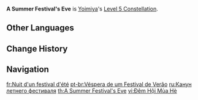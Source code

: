 {{Constellation Infobox
|image       = Constellation A Summer Festival's Eve.png
|description = Increases the Level of [[Ryuukin Saxifrage]] by 3.<br />Maximum upgrade level is 15.
|level       = 5
|character   = Yoimiya
|utility1    = Talent Level Increase
|utility2    = Elemental Burst Level Increase
}}
'''A Summer Festival's Eve''' is [[Yoimiya]]'s [[Level 5 Constellation]].

==Other Languages==
{{Other Languages
|en      = A Summer Festival's Eve
|zhs     = 真夏宵祭锦绘
|zhs_rm  = Zhēnxià Xiāojì Jǐnhuì
|zht     = 真夏宵祭錦繪
|zht_rm  = Zhēnxià Xiāojì Jǐnhuì
|zh_tl   = Midsummer Eve Festival {{w|Nishiki-e}}{{Sino|zh|ja}}
|ja      = 真夏の宵祭り錦絵
|ja_rm   = Manatsu no Yoimatsuri Nishiki-e
|ja_tl   = Midsummer Eve Festival {{w|Nishiki-e}}
|ja_note = {{ja|宵祭り|rm=yoimatsuri|tl=small festival held the night before the main festival}} (shared meaning with [[Yoimiya/Lore#Etymology|Yoimiya's given name]])
|ko      = 한여름의 전야제
|ko_rm   = Hanyeoreum-ui Jeonyaje
|ko_tl   = Eve Festival of Midsummer
|es      = Noche del festival de verano
|es_tl   = Summer Festival Night
|fr      = Nuit d'un festival d'été
|fr_tl   = Night of a Summer Festival
|ru      = Канун летнего фестиваля
|ru_tl   = A Summer Festival's Eve
|th      = A Summer Festival's Eve
|vi      = Đêm Hội Mùa Hè
|vi_tl   = 
|de      = Sommerlicher Festabend
|de_tl   = Summerly Festive Evening
|id      = A Summer Festival's Eve
|pt      = Véspera de um Festival de Verão
|pt_tl   = Eve of a Summer Festival
|tr      = Yaz Festivali Arifesi
|tr_tl   = 
|it      = Vigilia del Festival d’estate
|it_tl   = Summer Festival's Eve
}}

==Change History==
{{Change History|2.0}}

==Navigation==
{{Talent Navbox|Yoimiya}}

[[fr:Nuit d'un festival d'été]]
[[pt-br:Véspera de um Festival de Verão]]
[[ru:Канун летнего фестиваля]]
[[th:A Summer Festival's Eve]]
[[vi:Đêm Hội Mùa Hè]]